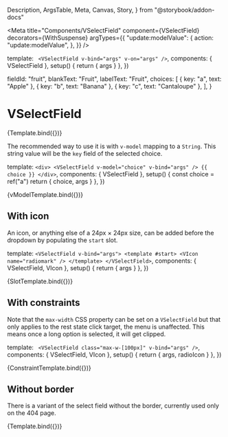  Description,
  ArgsTable,
  Meta,
  Canvas,
  Story,
} from "@storybook/addon-docs"


<Meta
  title="Components/VSelectField"
  component={VSelectField}
  decorators={WithSuspense}
  argTypes={{
    "update:modelValue": {
      action: "update:modelValue",
    },
  }}
/>

  template: `
    <VSelectField v-bind="args" v-on="args" />`,
  components: { VSelectField },
  setup() {
    return { args }
  },
})

  fieldId: "fruit",
  blankText: "Fruit",
  labelText: "Fruit",
  choices: [
    { key: "a", text: "Apple" },
    { key: "b", text: "Banana" },
    { key: "c", text: "Cantaloupe" },
  ],
}

# VSelectField

<Description of={VSelectField} />

<ArgsTable of={VSelectField} />

<Canvas>
  <Story name="Default" args={baseArgs}>
    {Template.bind({})}
  </Story>
</Canvas>

The recommended way to use it is with `v-model` mapping to a `String`. This
string value will be the `key` field of the selected choice.

  template: `
    <div>
    <VSelectField v-model="choice" v-bind="args" />
    {{ choice }}
    </div>
  `,
  components: { VSelectField },
  setup() {
    const choice = ref("a")
    return { choice, args }
  },
})

<Canvas>
  <Story name="v-model" args={baseArgs}>
    {vModelTemplate.bind({})}
  </Story>
</Canvas>

## With icon

An icon, or anything else of a 24px &times; 24px size, can be added before the
dropdown by populating the `start` slot.

  template: `
    <VSelectField v-bind="args">
    <template #start>
      <VIcon name="radiomark" />
    </template>
    </VSelectField>
  `,
  components: { VSelectField, VIcon },
  setup() {
    return { args }
  },
})

<Canvas>
  <Story name="With icon" args={baseArgs}>
    {SlotTemplate.bind({})}
  </Story>
</Canvas>

## With constraints

Note that the `max-width` CSS property can be set on a `VSelectField` but that
only applies to the rest state click target, the menu is unaffected. This means
once a long option is selected, it will get clipped.

  template: `
    <VSelectField class="max-w-[100px]" v-bind="args" />`,
  components: { VSelectField, VIcon },
  setup() {
    return { args, radioIcon }
  },
})

<Canvas>
  <Story
    name="With constraints"
    args={{
      ...baseArgs,
      choices: [
        { key: "short", text: "Kiwi" },
        {
          key: "long",
          text: "Bob Gordon American Elderberry",
        },
      ],
    }}
  >
    {ConstraintTemplate.bind({})}
  </Story>
</Canvas>

## Without border

There is a variant of the select field without the border, currently used only
on the 404 page.

<Canvas>
  <Story name="Without border" args={{ ...baseArgs, variant: "borderless" }}>
    {Template.bind({})}
  </Story>
</Canvas>
